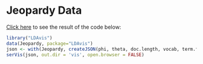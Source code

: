 Jeopardy Data
==============

[Click here](http://cpsievert.github.io/LDAvis/Jeopardy/vis) to see the result of the code below:

```r
library("LDAvis")
data(Jeopardy, package="LDAvis")
json <- with(Jeopardy, createJSON(phi, theta, doc.length, vocab, term.frequency))
serVis(json, out.dir = 'vis', open.browser = FALSE)
```
